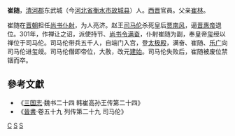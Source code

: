 '''崔随'''，[[清河郡|清河郡]]东武城（今[[河北省|河北省]][[衡水市|衡水市]][[故城县|故城县]]）人。[[西晋|西晋]]官員。父亲[[崔林|崔林]]。

崔随在[[晋朝|晋朝]]担任[[尚书仆射|尚书仆射]]，为人亮济。赵王[[司马伦|司马伦]]杀死皇后[[贾南风|贾南风]]，逼[[晋惠帝|晋惠帝]]退位。301年，作禅让之诏，派使持节、[[尚书令|尚书令]][[满奋|满奋]]，仆射崔随为副，奉皇帝[[玺|玺]]绶以禅位于司马伦。司马伦带兵五千人，自端门入宫，登[[太极殿|太极殿]]，满奋、崔随、[[乐广|乐广]]向司马伦进玺绶。司马伦僭即帝位，大赦，改元[[建始|建始]]。司马伦失败后，崔随被废位禁锢而卒。
==參考文獻==
*《[[三国志|三国志]]·魏书二十四 韩崔高孙王传第二十四》
*《[[晉書|晉書]]·卷五十九 列传第二十九 司马伦》
[[Category:西晋官员|C]]
[[Category:清河崔氏|S]]
[[Category:崔姓|S]]